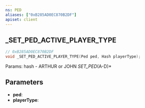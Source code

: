```yaml
---
ns: PED
aliases: ["0xB285AD0EC870B2DF"]
apiset: client
---
```

## _SET_PED_ACTIVE_PLAYER_TYPE

```c
// 0xB285AD0EC870B2DF
void _SET_PED_ACTIVE_PLAYER_TYPE(Ped ped, Hash playerType);
```

Params: hash - ARTHUR or JOHN
_SET_PED_(A-D)*

## Parameters
* **ped**:
* **playerType**: